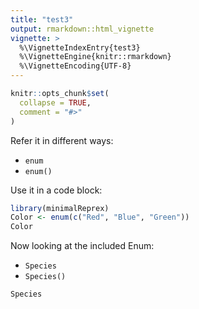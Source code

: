 ```yaml
---
title: "test3"
output: rmarkdown::html_vignette
vignette: >
  %\VignetteIndexEntry{test3}
  %\VignetteEngine{knitr::rmarkdown}
  %\VignetteEncoding{UTF-8}
---
```


```r
knitr::opts_chunk$set(
  collapse = TRUE,
  comment = "#>"
)
```

Refer it in different ways:

- `enum`
- `enum()`

Use it in a code block:

```r
library(minimalReprex)
Color <- enum(c("Red", "Blue", "Green"))
Color
```

Now looking at the included Enum:

- `Species`
- `Species()`

```r
Species
```

